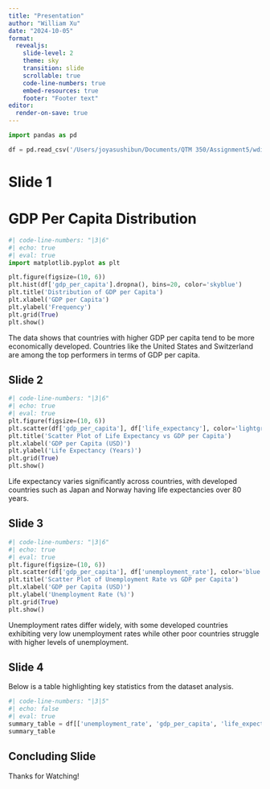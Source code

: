 ```yaml
---
title: "Presentation"
author: "William Xu"
date: "2024-10-05"
format:
  revealjs:
    slide-level: 2
    theme: sky
    transition: slide
    scrollable: true
    code-line-numbers: true
    embed-resources: true
    footer: "Footer text"
editor:
  render-on-save: true
---
```


```python
import pandas as pd

df = pd.read_csv('/Users/joyasushibun/Documents/QTM 350/Assignment5/wdi.csv')
```

# Slide 1
# GDP Per Capita Distribution

```python
#| code-line-numbers: "|3|6"
#| echo: true
#| eval: true
import matplotlib.pyplot as plt

plt.figure(figsize=(10, 6))
plt.hist(df['gdp_per_capita'].dropna(), bins=20, color='skyblue')
plt.title('Distribution of GDP per Capita')
plt.xlabel('GDP per Capita')
plt.ylabel('Frequency')
plt.grid(True)
plt.show()
```

The data shows that countries with higher GDP per capita tend to be more economically developed. Countries like the United States and Switzerland are among the top performers in terms of GDP per capita.

## Slide 2
```python
#| code-line-numbers: "|3|6"
#| echo: true
#| eval: true
plt.figure(figsize=(10, 6))
plt.scatter(df['gdp_per_capita'], df['life_expectancy'], color='lightgreen', alpha=0.6)
plt.title('Scatter Plot of Life Expectancy vs GDP per Capita')
plt.xlabel('GDP per Capita (USD)')
plt.ylabel('Life Expectancy (Years)')
plt.grid(True)
plt.show()
```

Life expectancy varies significantly across countries, with developed countries such as Japan and Norway having life expectancies over 80 years.

## Slide 3
```python
#| code-line-numbers: "|3|6"
#| echo: true
#| eval: true
plt.figure(figsize=(10, 6))
plt.scatter(df['gdp_per_capita'], df['unemployment_rate'], color='blue', alpha=0.7)
plt.title('Scatter Plot of Unemployment Rate vs GDP per Capita')
plt.xlabel('GDP per Capita (USD)')
plt.ylabel('Unemployment Rate (%)')
plt.grid(True)
plt.show()

```

Unemployment rates differ widely, with some developed countries exhibiting very low unemployment rates while other poor countries struggle with higher levels of unemployment.

## Slide 4
Below is a table highlighting key statistics from the dataset analysis.
```python
#| code-line-numbers: "|3|5"
#| echo: false
#| eval: true
summary_table = df[['unemployment_rate', 'gdp_per_capita', 'life_expectancy']].describe()
summary_table

```


## Concluding Slide
Thanks for Watching!

